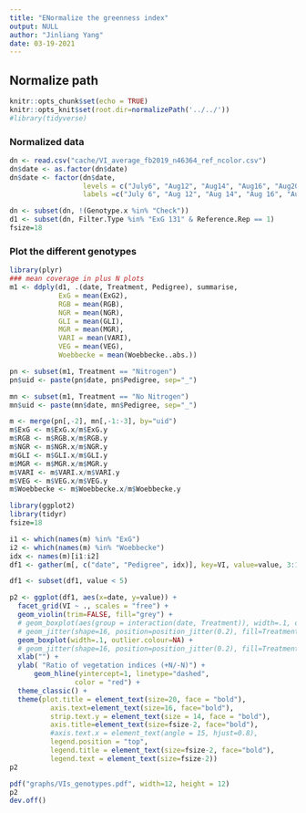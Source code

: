 ```yaml
---
title: "ENormalize the greenness index"
output: NULL
author: "Jinliang Yang"
date: 03-19-2021
---
```


## Normalize path
```r
knitr::opts_chunk$set(echo = TRUE) 
knitr::opts_knit$set(root.dir=normalizePath('../../')) 
#library(tidyverse)
```


### Normalized data

```r
dn <- read.csv("cache/VI_average_fb2019_n46364_ref_ncolor.csv")
dn$date <- as.factor(dn$date)
dn$date <- factor(dn$date, 
                  levels = c("July6", "Aug12", "Aug14", "Aug16", "Aug20", "Aug22", "Aug23", "Aug26", "Aug30",  "Sept1", "Sept3", "Sept5"),
                  labels =c("July 6", "Aug 12", "Aug 14", "Aug 16", "Aug 20", "Aug 22", "Aug 23", "Aug 26", "Aug 30",  "Sept 1", "Sept 3", "Sept 5"))

dn <- subset(dn, !(Genotype.x %in% "Check"))
d1 <- subset(dn, Filter.Type %in% "ExG 131" & Reference.Rep == 1)
fsize=18
```


### Plot the different genotypes


```r

library(plyr)
### mean coverage in plus N plots
m1 <- ddply(d1, .(date, Treatment, Pedigree), summarise,
            ExG = mean(ExG2),
            RGB = mean(RGB),
            NGR = mean(NGR),
            GLI = mean(GLI),
            MGR = mean(MGR),
            VARI = mean(VARI),
            VEG = mean(VEG),
            Woebbecke = mean(Woebbecke..abs.))

pn <- subset(m1, Treatment == "Nitrogen")
pn$uid <- paste(pn$date, pn$Pedigree, sep="_")

mn <- subset(m1, Treatment == "No Nitrogen")
mn$uid <- paste(mn$date, mn$Pedigree, sep="_")

m <- merge(pn[,-2], mn[,-1:-3], by="uid")
m$ExG <- m$ExG.x/m$ExG.y
m$RGB <- m$RGB.x/m$RGB.y
m$NGR <- m$NGR.x/m$NGR.y
m$GLI <- m$GLI.x/m$GLI.y
m$MGR <- m$MGR.x/m$MGR.y
m$VARI <- m$VARI.x/m$VARI.y
m$VEG <- m$VEG.x/m$VEG.y
m$Woebbecke <- m$Woebbecke.x/m$Woebbecke.y

```


```r
library(ggplot2)
library(tidyr)
fsize=18

i1 <- which(names(m) %in% "ExG")
i2 <- which(names(m) %in% "Woebbecke")
idx <- names(m)[i1:i2]
df1 <- gather(m[, c("date", "Pedigree", idx)], key=VI, value=value, 3:10)

df1 <- subset(df1, value < 5)

p2 <- ggplot(df1, aes(x=date, y=value)) +
  facet_grid(VI ~ ., scales = "free") +
  geom_violin(trim=FALSE, fill="grey") + 
  # geom_boxplot(aes(group = interaction(date, Treatment)), width=.1, outlier.colour=NA, position = dodge) +
  # geom_jitter(shape=16, position=position_jitter(0.2), fill=Treatment) + 
  geom_boxplot(width=.1, outlier.colour=NA) +
  # geom_jitter(shape=16, position=position_jitter(0.2), fill=Treatment) + 
  xlab("") +
  ylab( "Ratio of vegetation indices (+N/-N)") +
      geom_hline(yintercept=1, linetype="dashed", 
                color = "red") +
  theme_classic() +
  theme(plot.title = element_text(size=20, face = "bold"), 
          axis.text=element_text(size=16, face="bold"),
          strip.text.y = element_text(size = 14, face = "bold"),
          axis.title=element_text(size=fsize-2, face="bold"),
          #axis.text.x = element_text(angle = 15, hjust=0.8),
          legend.position = "top", 
          legend.title = element_text(size=fsize-2, face="bold"),
          legend.text = element_text(size=fsize-2))
p2

```



```r
pdf("graphs/VIs_genotypes.pdf", width=12, height = 12)
p2
dev.off()
```













